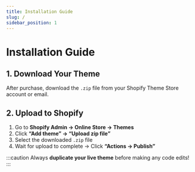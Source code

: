 ```yaml
---
title: Installation Guide
slug: /
sidebar_position: 1
---
```



# Installation Guide

## 1. Download Your Theme

After purchase, download the `.zip` file from your Shopify Theme Store account or email.

## 2. Upload to Shopify

1. Go to **Shopify Admin → Online Store → Themes**
2. Click **“Add theme” → “Upload zip file”**
3. Select the downloaded `.zip` file
4. Wait for upload to complete → Click **“Actions → Publish”**

:::caution
Always **duplicate your live theme** before making any code edits!
:::